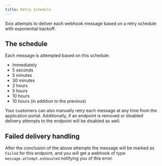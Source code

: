 ```yaml
---
title: Retry Schedule
---
```


Svix attempts to deliver each webhook message based on a retry schedule with exponential backoff.


## The schedule

Each message is attempted based on this schedule:

- Immediately
- 5 seconds
- 5 minutes
- 30 minutes
- 2 hours
- 5 hours
- 10 hours
- 10 hours (in addition to the previous)

Your customers can also manually retry each message at any time from the application portal. Additionally, if an endpoint is removed or disabled delivery attempts to the endpoint will be disabled as well.


## Failed delivery handling

After the conclusion of the above attempts the message will be marked as `Failed` for this endpoint, and you will get a webhook of type `message.attempt.exhausted` notifying you of this error.
